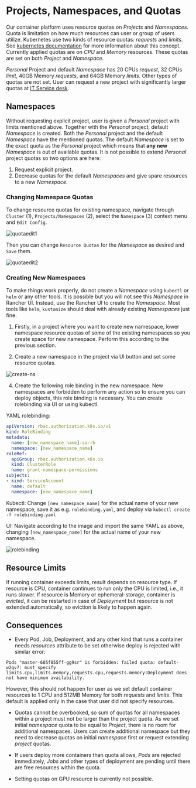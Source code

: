 # Projects, Namespaces, and Quotas

Our container platform uses resource quotas on *Projects* and *Namespaces*. Quota is limitation on how much resources can user or group of users utilize. Kubernetes use two kinds of resource quotas: *requests* and *limits*. See [kubernetes documentation](https://kubernetes.io/docs/concepts/configuration/manage-resources-containers/) for more information about this concept. Currently applied quotas are on *CPU* and *Memory* resources. These quotas are set on both *Project* and *Namespace*.

*Personal* Project and default *Namespace* has 20 CPUs *request*, 32 CPUs *limit*, 40GB Memory *requests*, and 64GB Memory *limits*. Other types of quotas are not set. User can request a new project with significantly larger quotas at <a href="mailto:k8s@ics.muni.cz">IT Service desk</a>.

## Namespaces

Without requesting explicit project, user is given a *Personal* project with limits mentioned above. Together with the *Personal* project, default *Namespace* is created. Both the *Personal* project and the default *Namespace* have the mentioned quotas. The default *Namespace* is set to the exact quota as the *Personal* project which means that **any new** *Namespace* is out of available quotas. It is not possible to extend *Personal* project quotas so two options are here:

1. Request explicit project.
2. Decrease quotas for the default *Namespaces* and give spare resources to a new *Namespace*.

### Changing Namespace Quotas

To change resource quotas for existing namespace, navigate through `Cluster` (1), `Projects/Namespaces` (2), select the `Namespace` (3) context menu and `Edit Config`.

![quotaedit1](/img/ceritsc/quotaedit1.png)

Then you can change `Resource Quotas` for the *Namespace* as desired and `Save` them.

![quotaedit2](/img/ceritsc/quotaedit2.png)

### Creating New Namespaces

To make things work properly, do not create a *Namespace* using `kubectl` or `helm` or any other tools. It is possible but you will not see this *Namespace* in Rancher UI. Instead, use the Rancher UI to create the *Namespace*. Most tools like `helm`, `kustomize` should deal with already existing *Namespaces* just fine.

1. Firstly, in a project where you want to create new namespace, lower namespace resource quotas of some of the existing namespaces so you create space for new namespace. Perform this according to the previous section. 
   
2. Create a new namespace in the project via UI button and set some resource quotas.

![create-ns](/img/ceritsc/create-ns.png)  

4. Create the following role binding in the new namespace. New namespaces are forbidden to perform any action so to ensure you can deploy objects, this role binding is necessary. You can create rolebinding via UI or using kubectl.

YAML rolebinding:
```yaml copy filename="rolebinding.yaml"
apiVersion: rbac.authorization.k8s.io/v1
kind: RoleBinding
metadata:
  name: [new_namespace_name]-sa-rb
  namespace: [new_namespace_name]
roleRef:
  apiGroup: rbac.authorization.k8s.io
  kind: ClusterRole
  name: grant-namespace-permissions
subjects:
- kind: ServiceAccount
  name: default
  namespace: [new_namespace_name]
```

Kubectl: Change `[new_namespace_name]` for the actual name of your new namespace, save it as e.g. `rolebinding.yaml`, and deploy via `kubectl create -f rolebinding.yaml`

UI: Navigate according to the image and import the same YAML as above, changing `[new_namespace_name]` for the actual name of your new namespace.

![rolebinding](/img/ceritsc/rolebinding.png)


## Resource Limits

If running container exceeds limits, result depends on resource type. If resource is CPU, container continues to run only the CPU is limited, i.e., it runs slower. If resource is Memory or ephemeral-storage, container is *evicted*, it can be restarted in case of *Deployment* but resource is not extended automatically, so eviction is likely to happen again.

## Consequences

* Every Pod, Job, Deployment, and any other kind that runs a container needs *resources* attribute to be set otherwise deploy is rejected with similar error:
```
Pods "master-685f855ff-gg9sr" is forbidden: failed quota: default-w2qv7: must specify limits.cpu,limits.memory,requests.cpu,requests.memory:Deployment does not have minimum availability.
```
 However, this should not happen for user as we set default container resources to 1 CPU and 512MB Memory for both *requests* and *limits*. This default is applied only in the case that user did not specify resources.

* Quotas cannot be overbooked, so sum of quotas for all namespaces within a project must not be larger than the project quota. As we set initial *namespace* quota to be equal to *Project*, there is no room for additional namespaces. Users can create additional namespace but they need to decrease quotas on initial *namespace* first or request extending *project* quotas.

* If users deploy more containers than quota allows, *Pods* are rejected immediately, *Jobs* and other types of deployment are pending until there are free resources within the quota.

* Setting quotas on GPU resource is currently not possible.
